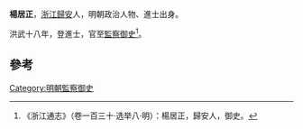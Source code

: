 '''楊居正'''，[[浙江|浙江]][[歸安|歸安]]人，明朝政治人物、進士出身。

洪武十八年，登進士，官至[[監察御史|監察御史]]<ref>《浙江通志》（卷一百三十·选举八·明）：楊居正，歸安人，御史。</ref>。

==參考==
{{reflist}}
{{明朝人物小作品}}
{{洪武十八年乙丑科殿試金榜}}
[[Category:明朝監察御史|Category:明朝監察御史]]